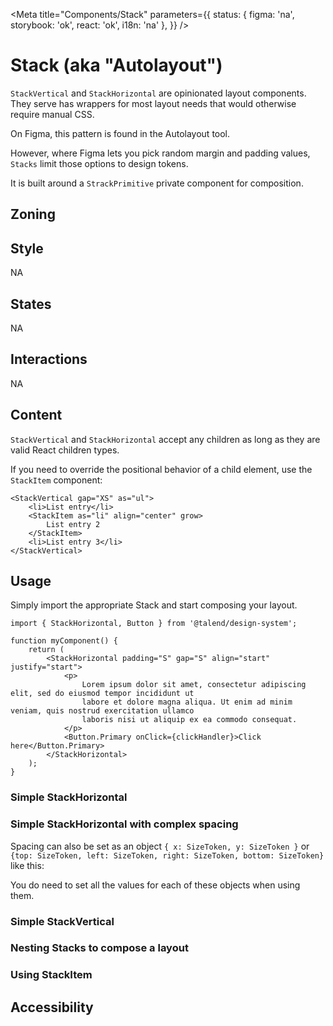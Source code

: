 

<Meta
	title="Components/Stack"
	parameters={{
		status: { figma: 'na', storybook: 'ok', react: 'ok', i18n: 'na' },
	}}
/>

# Stack (aka "Autolayout")

`StackVertical` and `StackHorizontal` are opinionated layout components. They serve has wrappers for most layout needs that would otherwise require manual CSS.

On Figma, this pattern is found in the Autolayout tool.

However, where Figma lets you pick random margin and padding values, `Stacks` limit those options to design tokens.

It is built around a `StrackPrimitive` private component for composition.

## Zoning

<FigmaImage src="https://www.figma.com/file/qc8oUSyVJM67gSsbTShftt/%F0%9F%93%90-Zoning?node-id=1044%3A237" />

## Style

NA

## States

NA

## Interactions

NA

## Content

`StackVertical` and `StackHorizontal` accept any children as long as they are valid React children types.

If you need to override the positional behavior of a child element, use the `StackItem` component:

```tsx
<StackVertical gap="XS" as="ul">
	<li>List entry</li>
	<StackItem as="li" align="center" grow>
		List entry 2
	</StackItem>
	<li>List entry 3</li>
</StackVertical>
```

## Usage

Simply import the appropriate Stack and start composing your layout.

```tsx
import { StackHorizontal, Button } from '@talend/design-system';

function myComponent() {
	return (
		<StackHorizontal padding="S" gap="S" align="start" justify="start">
			<p>
				Lorem ipsum dolor sit amet, consectetur adipiscing elit, sed do eiusmod tempor incididunt ut
				labore et dolore magna aliqua. Ut enim ad minim veniam, quis nostrud exercitation ullamco
				laboris nisi ut aliquip ex ea commodo consequat.
			</p>
			<Button.Primary onClick={clickHandler}>Click here</Button.Primary>
		</StackHorizontal>
	);
}
```

### Simple StackHorizontal

<Canvas>
	<Story story={StoriesHorizontal.TestHorizontal} name="Story Horizontal" />
</Canvas>

<ArgsTable story="Story Horizontal" />

### Simple StackHorizontal with complex spacing

Spacing can also be set as an object `{ x: SizeToken, y: SizeToken }` or `{top: SizeToken, left: SizeToken, right: SizeToken, bottom: SizeToken}` like this:

<Canvas>
	<Story
		story={StoriesHorizontal.TestHorizontalWithExplicitSpacing}
		name="Story Horizontal Spacing"
	/>
</Canvas>

<ArgsTable story="Story Horizontal Spacing" />

You do need to set all the values for each of these objects when using them.

### Simple StackVertical

<Canvas>
	<Story story={StoriesVertical.TestVertical} name="Story Vertical" />
</Canvas>

<ArgsTable story="Story Vertical" />

### Nesting Stacks to compose a layout

<Canvas>
	<Story story={StoriesVertical.StackNesting} />
</Canvas>

### Using StackItem

<Canvas>
	<Story story={StoriesVertical.StackWithStackItem} name="Story StackItem" />
</Canvas>

<ArgsTable story="Story StackItem" />

## Accessibility
